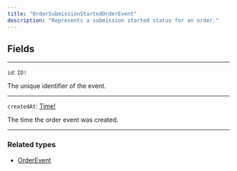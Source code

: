 ```yaml
---
title: "OrderSubmissionStartedOrderEvent"
description: "Represents a submission started status for an order."
---
```


## Fields

---

`id`: `ID!`

The unique identifier of the event.

---

`createdAt`: [Time!](/api-reference/time)

The time the order event was created.

---

### Related types

* [OrderEvent](/api-reference/orderevent)